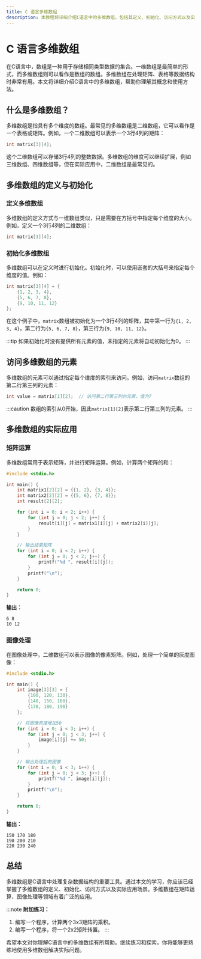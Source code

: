 ```yaml
---
title: C 语言多维数组
description: 本教程将详细介绍C语言中的多维数组，包括其定义、初始化、访问方式以及实际应用场景，适合初学者学习。
---
```


# C 语言多维数组

在C语言中，数组是一种用于存储相同类型数据的集合。一维数组是最简单的形式，而多维数组则可以看作是数组的数组。多维数组在处理矩阵、表格等数据结构时非常有用。本文将详细介绍C语言中的多维数组，帮助你理解其概念和使用方法。

## 什么是多维数组？

多维数组是指具有多个维度的数组。最常见的多维数组是二维数组，它可以看作是一个表格或矩阵。例如，一个二维数组可以表示一个3行4列的矩阵：

```c
int matrix[3][4];
```

这个二维数组可以存储3行4列的整数数据。多维数组的维度可以继续扩展，例如三维数组、四维数组等，但在实际应用中，二维数组是最常见的。

## 多维数组的定义与初始化

### 定义多维数组

多维数组的定义方式与一维数组类似，只是需要在方括号中指定每个维度的大小。例如，定义一个3行4列的二维数组：

```c
int matrix[3][4];
```

### 初始化多维数组

多维数组可以在定义时进行初始化。初始化时，可以使用嵌套的大括号来指定每个维度的值。例如：

```c
int matrix[3][4] = {
    {1, 2, 3, 4},
    {5, 6, 7, 8},
    {9, 10, 11, 12}
};
```

在这个例子中，`matrix`数组被初始化为一个3行4列的矩阵，其中第一行为`{1, 2, 3, 4}`，第二行为`{5, 6, 7, 8}`，第三行为`{9, 10, 11, 12}`。

:::tip
如果初始化时没有提供所有元素的值，未指定的元素将自动初始化为0。
:::

## 访问多维数组的元素

多维数组的元素可以通过指定每个维度的索引来访问。例如，访问`matrix`数组的第二行第三列的元素：

```c
int value = matrix[1][2];  // 访问第二行第三列的元素，值为7
```

:::caution
数组的索引从0开始，因此`matrix[1][2]`表示第二行第三列的元素。
:::

## 多维数组的实际应用

### 矩阵运算

多维数组常用于表示矩阵，并进行矩阵运算。例如，计算两个矩阵的和：

```c
#include <stdio.h>

int main() {
    int matrix1[2][2] = {{1, 2}, {3, 4}};
    int matrix2[2][2] = {{5, 6}, {7, 8}};
    int result[2][2];

    for (int i = 0; i < 2; i++) {
        for (int j = 0; j < 2; j++) {
            result[i][j] = matrix1[i][j] + matrix2[i][j];
        }
    }

    // 输出结果矩阵
    for (int i = 0; i < 2; i++) {
        for (int j = 0; j < 2; j++) {
            printf("%d ", result[i][j]);
        }
        printf("\n");
    }

    return 0;
}
```

**输出：**

```
6 8 
10 12 
```

### 图像处理

在图像处理中，二维数组可以表示图像的像素矩阵。例如，处理一个简单的灰度图像：

```c
#include <stdio.h>

int main() {
    int image[3][3] = {
        {100, 120, 130},
        {140, 150, 160},
        {170, 180, 190}
    };

    // 将图像亮度增加50
    for (int i = 0; i < 3; i++) {
        for (int j = 0; j < 3; j++) {
            image[i][j] += 50;
        }
    }

    // 输出处理后的图像
    for (int i = 0; i < 3; i++) {
        for (int j = 0; j < 3; j++) {
            printf("%d ", image[i][j]);
        }
        printf("\n");
    }

    return 0;
}
```

**输出：**

```
150 170 180 
190 200 210 
220 230 240 
```

## 总结

多维数组是C语言中处理复杂数据结构的重要工具。通过本文的学习，你应该已经掌握了多维数组的定义、初始化、访问方式以及实际应用场景。多维数组在矩阵运算、图像处理等领域有着广泛的应用。

:::note
**附加练习：**
1. 编写一个程序，计算两个3x3矩阵的乘积。
2. 编写一个程序，将一个2x2矩阵转置。
:::

希望本文对你理解C语言中的多维数组有所帮助。继续练习和探索，你将能够更熟练地使用多维数组解决实际问题。